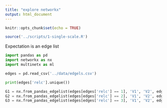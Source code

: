 ```yaml
---
title: "explore networkx"
output: html_document
---
```


```r
knitr::opts_chunk$set(echo = TRUE)
```


```r
source('../scripts/1-single-scale.R')
```

Expectation is an edge list

```python
import pandas as pd
import networkx as nx
import multinetx as ml

edges = pd.read_csv('../data/edgels.csv')

print(edges['relc'].unique())

G1 = nx.from_pandas_edgelist(edges[edges['relc'] == 1], 'V1', 'V2', edge_attr='w')
G2 = nx.from_pandas_edgelist(edges[edges['relc'] == 2], 'V1', 'V2', edge_attr='w')
G3 = nx.from_pandas_edgelist(edges[edges['relc'] == 3], 'V1', 'V2', edge_attr='w')

```